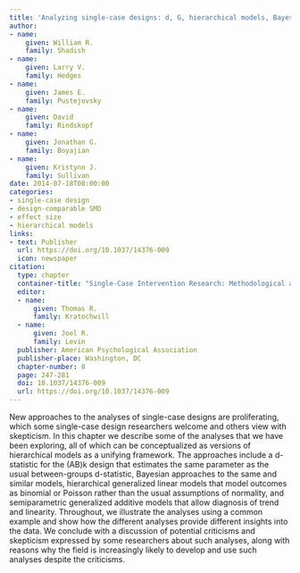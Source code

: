 ```yaml
---
title: 'Analyzing single-case designs: d, G, hierarchical models, Bayesian estimators, generalized additive models, and the hopes and fears of researchers about analyses'
author:
- name:
    given: William R.
    family: Shadish
- name:
    given: Larry V.
    family: Hedges
- name:
    given: James E.
    family: Pustejovsky
- name:
    given: David
    family: Rindskopf
- name:
    given: Jonathan G.
    family: Boyajian
- name:
    given: Kristynn J.
    family: Sullivan
date: 2014-07-18T00:00:00
categories:
- single-case design
- design-comparable SMD
- effect size
- hierarchical models
links: 
- text: Publisher
  url: https://doi.org/10.1037/14376-009
  icon: newspaper
citation: 
  type: chapter
  container-title: "Single-Case Intervention Research: Methodological and Data-Analysis Advances"
  editor: 
  - name: 
      given: Thomas R.
      family: Kratochwill
  - name:
      given: Joel R.
      family: Levin
  publisher: American Psychological Association
  publisher-place: Washington, DC
  chapter-number: 8
  page: 247-281
  doi: 10.1037/14376-009
  url: https://doi.org/10.1037/14376-009
---
```


New approaches to the analyses of single-case designs are proliferating, which some single-case design researchers welcome and others view with skepticism. In this chapter we describe some of the analyses that we have been exploring, all of which can be conceptualized as versions of hierarchical models as a unifying framework. The approaches include a d-statistic for the (AB)k design that estimates the same parameter as the usual between-groups d-statistic, Bayesian approaches to the same and similar models, hierarchical generalized linear models that model outcomes as binomial or Poisson rather than the usual assumptions of normality, and semiparametric generalized additive models that allow diagnosis of trend and linearity. Throughout, we illustrate the analyses using a common example and show how the different analyses provide different insights into the data. We conclude with a discussion of potential criticisms and skepticism expressed by some researchers about such analyses, along with reasons why the field is increasingly likely to develop and use such analyses despite the criticisms.

